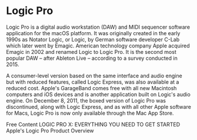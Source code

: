 # Logic Pro

Logic Pro is a digital audio workstation (DAW) and MIDI sequencer software application for the macOS platform. It was originally created in the early 1990s as Notator Logic, or Logic, by German software developer C-Lab which later went by Emagic. American technology company Apple acquired Emagic in 2002 and renamed Logic to Logic Pro. It is the second most popular DAW – after Ableton Live – according to a survey conducted in 2015.

A consumer-level version based on the same interface and audio engine but with reduced features, called Logic Express, was also available at a reduced cost. Apple's GarageBand comes free with all new Macintosh computers and iOS devices and is another application built on Logic's audio engine. On December 8, 2011, the boxed version of Logic Pro was discontinued, along with Logic Express, and as with all other Apple software for Macs, Logic Pro is now only available through the Mac App Store.

<ResourceGroupTitle>Free Content</ResourceGroupTitle>
<BadgeLink badgeText='Read' colorScheme='yellow' href='https://www.musicianonamission.com/logic-pro-x-tutorial/'>LOGIC PRO X: EVERYTHING YOU NEED TO GET STARTED</BadgeLink>
<BadgeLink badgeText='Read' colorScheme='yellow' href='https://www.apple.com/logic-pro/'>Apple's Logic Pro Product Overview</BadgeLink>
